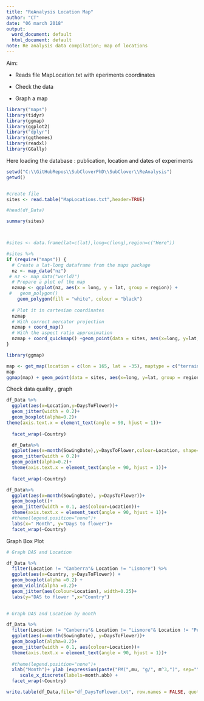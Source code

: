 ```yaml
---
title: "ReAnalysis Location Map"
author: "CT"
date: "06 march 2018"
output:
  word_document: default
  html_document: default
note: Re analysis data compilation; map of locations
---
```


Aim:

- Reads file MapLocation.txt with eperiments coordinates

- Check the data

- Graph a map 



```r
library("maps")
library(tidyr)
library(ggmap)
library(ggplot2)
library("dplyr")
library(ggthemes)
library(readxl)
library(GGally)

```
Here loading the database : publication, location and dates of experiments 


```r
setwd("C:\\GitHubRepos\\SubCloverPhD\\SubClover\\ReAnalysis")
getwd()


#create file
sites <- read.table("MapLocations.txt",header=TRUE)

#head(df_Data)

summary(sites)




```

```r

#sites <- data.frame(lat=c(lat),long=c(long),region=c("Here"))

#sites %>%
if (require("maps")) {
  # Create a lat-long dataframe from the maps package
  nz <- map_data("nz")
 # nz <- map_data("world2")
  # Prepare a plot of the map
  nzmap <- ggplot(nz, aes(x = long, y = lat, group = region)) +
 #   geom_polygon()
    geom_polygon(fill = "white", colour = "black")
  
  # Plot it in cartesian coordinates
  nzmap
  # With correct mercator projection
  nzmap + coord_map()
  # With the aspect ratio approximation
  nzmap + coord_quickmap() +geom_point(data = sites, aes(x=long, y=lat, group = region, color = region), shape = 21,size=2, alpha=.9)
}

```

```r
library(ggmap)

map <- get_map(location = c(lon = 165, lat = -35), maptype = c("terrain"), zoom = 3)
map
ggmap(map) + geom_point(data = sites, aes(x=long, y=lat, group = region, color = region, size=DataPoints), alpha=.9) # ,shape=21
```

Check data quality , graph

```r
df_Data %>%
  ggplot(aes(x=Location,y=DaysToFlower))+
  geom_jitter(width = 0.2)+
  geom_boxplot(alpha=0.2)+
theme(axis.text.x = element_text(angle = 90, hjust = 1))+
  
  facet_wrap(~Country)
```


```r


  df_Data%>%
  ggplot(aes(x=month(SowingDate),y=DaysToFlower,colour=Location, shape=Country))+
  geom_jitter(width = 0.2)+
  geom_point(alpha=0.2)+
  theme(axis.text.x = element_text(angle = 90, hjust = 1))+
  
  facet_wrap(~Country)
```


```r

df_Data%>% 
  ggplot(aes(x=month(SowingDate), y=DaysToFlower))+
  geom_boxplot()+
  geom_jitter(width = 0.1, aes(colour=Location))+
  theme(axis.text.x = element_text(angle = 90, hjust = 1))+
  #theme(legend.position="none")+
  labs(x=" Month", y="Days to flower")+
  facet_wrap(~Country)


```


Graph Box Plot 

```r

# Graph DAS and Location 

df_Data %>%
  filter(Location != "Canberra"& Location != "Lismore") %>%
  ggplot(aes(x=Country, y=DaysToFlower)) + 
  geom_boxplot(alpha =0.2) +
  geom_violin(alpha =0.2)+
  geom_jitter(aes(colour=Location), width=0.25)+
  labs(y="DAS to flower ",x="Country")
  

```


```r
# Graph DAS and Location by month 

df_Data %>%
  filter(Location != "Canberra"& Location != "Lismore"& Location != "Perth") %>%
  ggplot(aes(x=month(SowingDate), y=DaysToFlower))+
  geom_boxplot(alpha=0.2)+
  geom_jitter(width = 0.1, aes(colour=Location))+
  theme(axis.text.x = element_text(angle = 90, hjust = 1))+
  
  #theme(legend.position="none")+
  xlab("Month")+ ylab (expression(paste("PM(",mu, "g/", m^3,")", sep=""))) +
     scale_x_discrete(labels=month.abb) +
  facet_wrap(~Country)
```



```r
write.table(df_Data,file="df_DaysToFlower.txt", row.names = FALSE, quote = FALSE, sep="\t")
```

